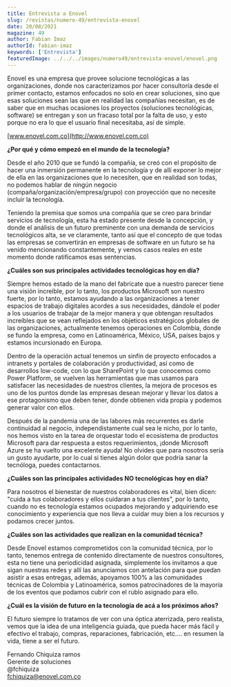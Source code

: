 ```yaml
---
title: Entrevista a Enovel
slug: /revistas/numero-49/entrevista-enovel
date: 20/08/2021
magazine: 49
author: Fabian Imaz
authorId: fabian-imaz
keywords: ['Entrevista']
featuredImage: ../../../images/numero49/entrevista-enovel/enovel.png
---
```


Enovel es una empresa que provee solucione tecnológicas a las
organizaciones, donde nos caracterizamos por hacer consultoría desde el
primer contacto, estamos enfocados no solo en crear soluciones, sino que
esas soluciones sean las que en realidad las compañías necesitan, es de
saber que en muchas ocasiones los proyectos (soluciones tecnológicas,
software) se entregan y son un fracaso total por la falta de uso, y esto
porque no era lo que el usuario final necesitaba, así de simple.

[www.enovel.com.co](http://www.enovel.com.co)

**¿Por qué y cómo empezó en el mundo de la tecnología?**

Desde el año 2010 que se fundó la compañía, se creó con el propósito de
hacer una inmersión permanente en la tecnología y de allí exponer lo
mejor de ella en las organizaciones que lo necesiten, que en realidad
son todas, no podemos hablar de ningún negocio
(compaña/organización/empresa/grupo) con proyección que no necesite
incluir la tecnología.

Teniendo la premisa que somos una compañía que se creo para brindar
servicios de tecnología, esta ha estado presente desde la concepción, y
donde el análisis de un futuro preminente con una demanda de servicios
tecnológicos alta, se ve claramente, tanto así que el concepto de que
todas las empresas se convertirán en empresas de software en un futuro
se ha venido mencionando constantemente, y vemos casos reales en este
momento donde ratificamos esas sentencias.

**¿Cuáles son sus principales actividades tecnológicas hoy en día?**

Siempre hemos estado de la mano del fabrícate que a nuestro parecer
tiene una visión increíble, por lo tanto, los productos Microsoft son
nuestro fuerte, por lo tanto, estamos ayudando a las organizaciones a
tener espacios de trabajo digitales acordes a sus necesidades, dándole
el poder a los usuarios de trabajar de la mejor manera y que obtengan
resultados increíbles que se vean reflejados en los objeticos
estratégicos globales de las organizaciones, actualmente tenemos
operaciones en Colombia, donde se fundo la empresa, como en
Latinoamérica, México, USA, países bajos y estamos incursionado en
Europa.

Dentro de la operación actual tenemos un sinfín de proyecto enfocados a
intranets y portales de colaboración y productividad, así como de
desarrollos low-code, con lo que SharePoint y lo que conocemos como
Power Platform, se vuelven las herramientas que mas usamos para
satisfacer las necesidades de nuestros clientes, la mejora de procesos
es uno de los puntos donde las empresas desean mejorar y llevar los
datos a ese protagonismo que deben tener, donde obtienen vida propia y
podemos generar valor con ellos.

Después de la pandemia una de las labores más recurrentes es darle
continuidad al negocio, independistamente cual sea le nicho, por lo
tanto, nos hemos visto en la tarea de orquestar todo el ecosistema de
productos Microsoft para dar respuesta a estos requerimientos, ¡donde
Microsoft Azure se ha vuelto una excelente ayuda! No olvides que para
nosotros sería un gusto ayudarte, por lo cual si tienes algún dolor que
podría sanar la tecnóloga, puedes contactarnos.

**¿Cuáles son las principales actividades NO tecnológicas hoy en día?**

Para nosotros el bienestar de nuestros colaboradores es vital, bien
dicen: "cuida a tus colaboradores y ellos cuidaran a tus clientes", por
lo tanto, cuando no es tecnología estamos ocupados mejorando y
adquiriendo ese conocimiento y experiencia que nos lleva a cuidar muy
bien a los recursos y podamos crecer juntos.

**¿Cuáles son las actividades que realizan en la comunidad técnica?**

Desde Enovel estamos comprometidos con la comunidad técnica, por lo
tanto, tenemos entrega de contenido directamente de nuestros
consultores, esta no tiene una periodicidad asignada, simplemente los
invitamos a que sigan nuestras redes y allí las anunciamos con
antelación para que puedan asistir a esas entregas, además, apoyamos
100% a las comunidades técnicas de Colombia y Latinoamérica, somos
patrocinadores de la mayoría de los eventos que podamos cubrir con el
rublo asignado para ello.

**¿Cuál es la visión de futuro en la tecnología de acá a los próximos
años?**

El futuro siempre lo tratamos de ver con una óptica aterrizada, pero
realista, vemos que la idea de una inteligencia guiada, que pueda hacer
más fácil y efectivo el trabajo, compras, reparaciones, fabricación,
etc.... en resumen la vida, tiene a ser el futuro.

Fernando Chiquiza ramos <br />
Gerente de soluciones <br />
@fchiquiza <br />
fchiquiza@enovel.com.co <br /> 
 
